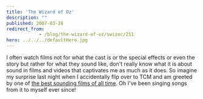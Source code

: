 ```yaml
---
title: 'The Wizard of Oz'
description: ""
published: 2007-03-28
redirect_from: 
            - /blog/the-wizard-of-oz/swizec/251
hero: ../../../defaultHero.jpg
---
```

I often watch films not for what the cast is or the special effects or even the story but rather for what they sound like, don't really know what it is about sound in films and videos that captivates me as much as it does. So imagine my surprise last night when I accidentally flip over to TCM and am greeted by one of [the best sounding films of all time](http://en.wikipedia.org/wiki/The_Wizard_of_Oz_(1939_film)). Oh I've been singing songs from it to myself ever since!